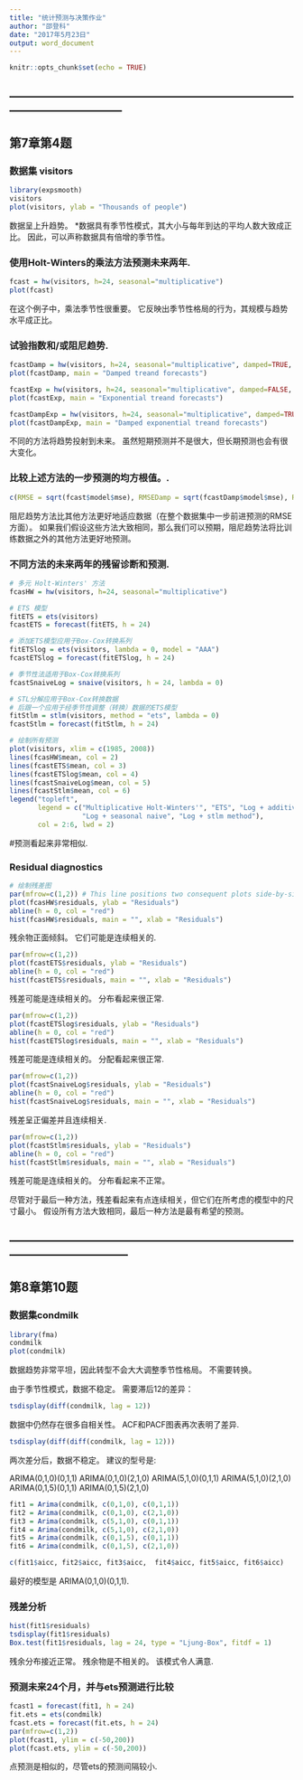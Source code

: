 ```yaml
---
title: "统计预测与决策作业"
author: "邵登科"
date: "2017年5月23日"
output: word_document
---
```


```r
knitr::opts_chunk$set(echo = TRUE)
```

## -----------------------------------------------------------------------------------------------------
## 第7章第4题

### 数据集 visitors

```r
library(expsmooth)
visitors
plot(visitors, ylab = "Thousands of people")
```

数据呈上升趋势。
*数据具有季节性模式，其大小与每年到达的平均人数大致成正比。 因此，可以声称数据具有倍增的季节性。

### 使用Holt-Winters的乘法方法预测未来两年.
```r
fcast = hw(visitors, h=24, seasonal="multiplicative")
plot(fcast)
```


在这个例子中，乘法季节性很重要。 它反映出季节性格局的行为，其规模与趋势水平成正比。

### 试验指数和/或阻尼趋势.
```r
fcastDamp = hw(visitors, h=24, seasonal="multiplicative", damped=TRUE, exponential=FALSE)
plot(fcastDamp, main = "Damped treand forecasts")
```

```r
fcastExp = hw(visitors, h=24, seasonal="multiplicative", damped=FALSE, exponential=TRUE)
plot(fcastExp, main = "Exponential treand forecasts")
```

```r
fcastDampExp = hw(visitors, h=24, seasonal="multiplicative", damped=TRUE, exponential=TRUE)
plot(fcastDampExp, main = "Damped exponential treand forecasts")
```

不同的方法将趋势投射到未来。 虽然短期预测并不是很大，但长期预测也会有很大变化。

### 比较上述方法的一步预测的均方根值。.
```r
c(RMSE = sqrt(fcast$model$mse), RMSEDamp = sqrt(fcastDamp$model$mse), RMSEExp = sqrt(fcastExp$model$mse), RMSEDampExp = sqrt(fcastDampExp$model$mse))
```

阻尼趋势方法比其他方法更好地适应数据（在整个数据集中一步前进预测的RMSE方面）。 如果我们假设这些方法大致相同，那么我们可以预期，阻尼趋势法将比训练数据之外的其他方法更好地预测。

### 不同方法的未来两年的残留诊断和预测.
```r
# 多元 Holt-Winters' 方法
fcasHW = hw(visitors, h=24, seasonal="multiplicative")

# ETS 模型
fitETS = ets(visitors)
fcastETS = forecast(fitETS, h = 24)

# 添加ETS模型应用于Box-Cox转换系列
fitETSlog = ets(visitors, lambda = 0, model = "AAA")
fcastETSlog = forecast(fitETSlog, h = 24)

# 季节性法适用于Box-Cox转换系列
fcastSnaiveLog = snaive(visitors, h = 24, lambda = 0)

# STL分解应用于Box-Cox转换数据
# 后跟一个应用于经季节性调整（转换）数据的ETS模型
fitStlm = stlm(visitors, method = "ets", lambda = 0)
fcastStlm = forecast(fitStlm, h = 24)

# 绘制所有预测
plot(visitors, xlim = c(1985, 2008))
lines(fcasHW$mean, col = 2)
lines(fcastETS$mean, col = 3)
lines(fcastETSlog$mean, col = 4)
lines(fcastSnaiveLog$mean, col = 5)
lines(fcastStlm$mean, col = 6)
legend("topleft",
       legend = c("Multiplicative Holt-Winters'", "ETS", "Log + additive ETS",
                  "Log + seasonal naive", "Log + stlm method"),
       col = 2:6, lwd = 2)
```

#预测看起来非常相似.

###  Residual diagnostics
```r
# 绘制残差图
par(mfrow=c(1,2)) # This line positions two consequent plots side-by-side
plot(fcasHW$residuals, ylab = "Residuals")
abline(h = 0, col = "red")
hist(fcasHW$residuals, main = "", xlab = "Residuals")
```

残余物正面倾斜。 它们可能是连续相关的.

```r
par(mfrow=c(1,2))
plot(fcastETS$residuals, ylab = "Residuals")
abline(h = 0, col = "red")
hist(fcastETS$residuals, main = "", xlab = "Residuals")
```

残差可能是连续相关的。 分布看起来很正常.

```r
par(mfrow=c(1,2))
plot(fcastETSlog$residuals, ylab = "Residuals")
abline(h = 0, col = "red")
hist(fcastETSlog$residuals, main = "", xlab = "Residuals")
```

残差可能是连续相关的。 分配看起来很正常.

```r
par(mfrow=c(1,2))
plot(fcastSnaiveLog$residuals, ylab = "Residuals")
abline(h = 0, col = "red")
hist(fcastSnaiveLog$residuals, main = "", xlab = "Residuals")
```

残差呈正偏差并且连续相关.

```r
par(mfrow=c(1,2))
plot(fcastStlm$residuals, ylab = "Residuals")
abline(h = 0, col = "red")
hist(fcastStlm$residuals, main = "", xlab = "Residuals")
```

残差可能是连续相关的。 分布看起来不正常。

尽管对于最后一种方法，残差看起来有点连续相关，但它们在所考虑的模型中的尺寸最小。 假设所有方法大致相同，最后一种方法是最有希望的预测。


## ------------------------------------------------------------------------------------------------------
## 第8章第10题

### 数据集condmilk

```r
library(fma)
condmilk
plot(condmilk)
```

数据趋势非常平坦，因此转型不会大大调整季节性格局。 不需要转换。

由于季节性模式，数据不稳定。 需要滞后12的差异：

```r
tsdisplay(diff(condmilk, lag = 12))
```

数据中仍然存在很多自相关性。 ACF和PACF图表再次表明了差异.

```r
tsdisplay(diff(diff(condmilk, lag = 12)))
```

两次差分后，数据不稳定。
建议的型号是:

ARIMA(0,1,0)(0,1,1)
ARIMA(0,1,0)(2,1,0)
ARIMA(5,1,0)(0,1,1)
ARIMA(5,1,0)(2,1,0)
ARIMA(0,1,5)(0,1,1)
ARIMA(0,1,5)(2,1,0)
```r
fit1 = Arima(condmilk, c(0,1,0), c(0,1,1))
fit2 = Arima(condmilk, c(0,1,0), c(2,1,0))
fit3 = Arima(condmilk, c(5,1,0), c(0,1,1))
fit4 = Arima(condmilk, c(5,1,0), c(2,1,0))
fit5 = Arima(condmilk, c(0,1,5), c(0,1,1))
fit6 = Arima(condmilk, c(0,1,5), c(2,1,0))
```

```r
c(fit1$aicc, fit2$aicc, fit3$aicc,  fit4$aicc, fit5$aicc, fit6$aicc)
```

最好的模型是 ARIMA(0,1,0)(0,1,1).

### 残差分析

```r
hist(fit1$residuals)
tsdisplay(fit1$residuals)
Box.test(fit1$residuals, lag = 24, type = "Ljung-Box", fitdf = 1)
```

残余分布接近正常。 残余物是不相关的。 该模式令人满意.

### 预测未来24个月，并与ets预测进行比较

```r
fcast1 = forecast(fit1, h = 24)
fit.ets = ets(condmilk)
fcast.ets = forecast(fit.ets, h = 24)
par(mfrow=c(1,2))
plot(fcast1, ylim = c(-50,200))
plot(fcast.ets, ylim = c(-50,200))
```

点预测是相似的，尽管ets的预测间隔较小.
